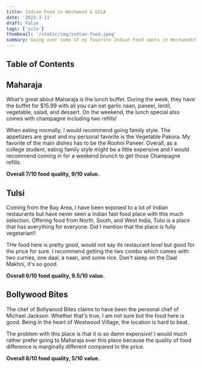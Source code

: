 ```yaml
---
title: Indian Food in Westwood & UCLA
date: '2023-3-11'
draft: False
tags: ['ucla']
thumbnail: '/static/img/indian-food.jpeg'
summary: Going over some of my favorite Indian Food spots in Westwood/UCLA.
---
```


## Table of Contents

<TOCInline toc={props.toc} exclude="Table of Contents" toHeading={5} />

## Maharaja

What's great about Maharaja is the lunch buffet. During the week, they have the buffet for $15.99 with all you can eat garlic naan, paneer, lentil, vegetable, salad, and dessert. On the weekend, the lunch special also comes with champagne including two refills!

When eating normally, I would recommend going family style. The appetizers are great and my personal favorite is the Vegetable Pakora. My favorite of the main dishes has to be the Roohni Paneer. Overall, as a college student, eating family style might be a little expensive and I would recommend coming in for a weekend brunch to get those Champagne refills.

**Overall 7/10 food quality, 9/10 value.**

## Tulsi

Coming from the Bay Area, I have been exposed to a lot of Indian restaurants but have never seen a Indian fast food place with this much selection. Offering food from North, South, and West India, Tulsi is a place that has everything for everyone. Did I mention that the place is fully vegetarian!!

THe food here is pretty good, would not say its restaurant level but good for the price for sure. I recommend getting the two combo which comes with: two curries, one daal, a naan, and some rice. Don't sleep on the Daal Makhni, it's so good.

**Overall 6/10 food quality, 9.5/10 value.**

## Bollywood Bites

The chef of Bollywood Bites claims to have been the personal chef of Michael Jackson. Whether that's true, I am not sure but the food here is good. Being in the heart of Westwood Village, the location is hard to beat.

The problem with this place is that it is so damn expensive! I would much rather prefer going to Maharaja over this place because the quality of food difference is marginally different compared to the price.

**Overall 8/10 food quality, 5/10 value.**
